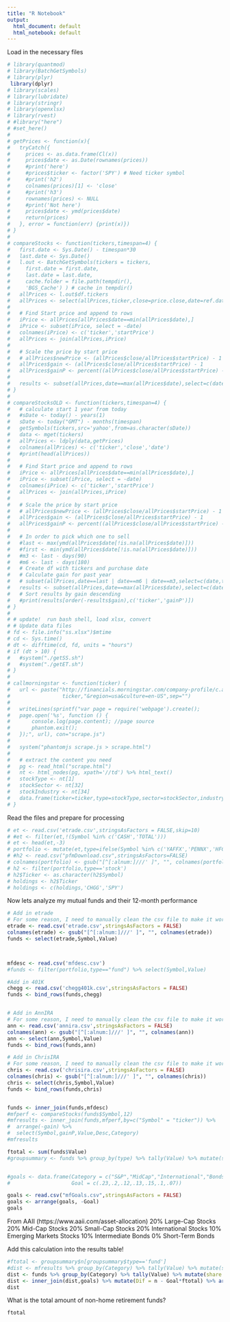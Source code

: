 ```yaml
---
title: "R Notebook"
output:
  html_document: default
  html_notebook: default
---
```


Load in the necessary files

```r
# library(quantmod)
# library(BatchGetSymbols)
# library(plyr)
 library(dplyr)
# library(scales)
# library(lubridate)
# library(stringr)
# library(openxlsx)
# library(rvest)
# #library("here")
# #set_here()
# 
# getPrices <- function(x){
#   tryCatch({
#     prices <- as.data.frame(Cl(x))
#     prices$date <- as.Date(rownames(prices))
#     #print('here')
#     #prices$ticker <- factor('SPY') # Need ticker symbol
#     #print('h2')
#     colnames(prices)[1] <- 'close'
#     #print('h3')
#     rownames(prices) <- NULL
#     #print('Not here')
#     prices$date <- ymd(prices$date)
#     return(prices)
#   }, error = function(err) {print(x)})
# }
# 
# compareStocks <- function(tickers,timespan=4) {
#   first.date <- Sys.Date() - timespan*30
#   last.date <- Sys.Date()
#   l.out <- BatchGetSymbols(tickers = tickers,
#     first.date = first.date,
#     last.date = last.date,
#     cache.folder = file.path(tempdir(),
#     'BGS_Cache') ) # cache in tempdir()
#   allPrices <- l.out$df.tickers
#   allPrices <- select(allPrices,ticker,close=price.close,date=ref.date)
#   
#   # Find Start price and append to rows
#   iPrice <- allPrices[allPrices$date==min(allPrices$date),]
#   iPrice <- subset(iPrice, select = -date)
#   colnames(iPrice) <- c('ticker','startPrice')
#   allPrices <- join(allPrices,iPrice)  
#   
#   # Scale the price by start price
#   # allPrices$newPrice <- (allPrices$close/allPrices$startPrice) - 1
#   allPrices$gain <- (allPrices$close/allPrices$startPrice) - 1
#   allPrices$gainP <- percent((allPrices$close/allPrices$startPrice) - 1)
#   
#   results <- subset(allPrices,date==max(allPrices$date),select=c(date,ticker,gain,gainP))
# }
# 
# compareStocksOLD <- function(tickers,timespan=4) {
#   # calculate start 1 year from today
#   #sDate <- today() - years(1)
#   sDate <- today("GMT") - months(timespan)
#   getSymbols(tickers,src='yahoo',from=as.character(sDate))
#   data <- mget(tickers)
#   allPrices <- ldply(data,getPrices)
#   colnames(allPrices) <- c('ticker','close','date')
#   #print(head(allPrices))
#   
#   # Find Start price and append to rows
#   iPrice <- allPrices[allPrices$date==min(allPrices$date),]
#   iPrice <- subset(iPrice, select = -date)
#   colnames(iPrice) <- c('ticker','startPrice')
#   allPrices <- join(allPrices,iPrice)  
#   
#   # Scale the price by start price
#   # allPrices$newPrice <- (allPrices$close/allPrices$startPrice) - 1
#   allPrices$gain <- (allPrices$close/allPrices$startPrice) - 1
#   allPrices$gainP <- percent((allPrices$close/allPrices$startPrice) - 1)
#   
#   # In order to pick which one to sell
#   #last <- max(ymd(allPrices$date[!is.na(allPrices$date)]))
#   #first <- min(ymd(allPrices$date[!is.na(allPrices$date)]))
#   #m3 <- last - days(90)
#   #m6 <- last - days(180)
#   # Create df with tickers and purchase date
#   # Calculate gain for past year
#   # subset(allPrices,date==last | date==m6 | date==m3,select=c(date,ticker,gain))
#   results <- subset(allPrices,date==max(allPrices$date),select=c(date,ticker,gain,gainP))
#   # Sort results by gain descending
#   #print(results[order(-results$gain),c('ticker','gainP')])
# }
# 
# # update!  run bash shell, load xlsx, convert
# # Update data files
# fd <- file.info("ss.xlsx")$mtime
# cd <- Sys.time()
# dt <- difftime(cd, fd, units = "hours")
# if (dt > 10) {
#   #system("./getSS.sh")
#   #system("./getET.sh")
# }
# 
# callmorningstar <- function(ticker) {
#   url <- paste("http://financials.morningstar.com/company-profile/c.action?t=",
#                 ticker,"&region=usa&culture=en-US",sep="")
# 
#   writeLines(sprintf("var page = require('webpage').create();
#   page.open('%s', function () {
#       console.log(page.content); //page source
#       phantom.exit();
#   });", url), con="scrape.js")
#   
#   system("phantomjs scrape.js > scrape.html")
#   
#   # extract the content you need
#   pg <- read_html("scrape.html")
#   nt <- html_nodes(pg, xpath='//td') %>% html_text()
#   stockType <- nt[1]
#   stockSector <- nt[32]
#   stockIndustry <- nt[34]
#   data.frame(ticker=ticker,type=stockType,sector=stockSector,industry=stockIndustry)
# }


```

Read the files and prepare for processing
```r
# et <- read.csv('etrade.csv',stringsAsFactors = FALSE,skip=10) 
# #et <- filter(et,!(Symbol %in% c('CASH','TOTAL')))
# et <- head(et,-3)
# portfolio <- mutate(et,type=ifelse(Symbol %in% c('YAFFX','PENNX','HFCGX','FAGIX','CHTTX','RZV','DGS','FM','VNQ','FPX','SPY','WHOSX','RSP','EQAL'),'fund','stock'))
# #h2 <- read.csv("pfmDownload.csv",stringsAsFactors=FALSE)
# colnames(portfolio) <- gsub("[^[:alnum:]///' ]", "", colnames(portfolio))
# h2 <- filter(portfolio,type=='stock')
# h2$Ticker <- as.character(h2$Symbol)
# holdings <- h2$Ticker
# holdings <- c(holdings,'CHGG','SPY')


```


Now lets analyze my mutual funds and their 12-month performance

```r
# Add in etrade
# For some reason, I need to manually clean the csv file to make it work
etrade <- read.csv('etrade.csv',stringsAsFactors = FALSE) 
colnames(etrade) <- gsub("[^[:alnum:]///' ]", "", colnames(etrade))
funds <- select(etrade,Symbol,Value)



mfdesc <- read.csv('mfdesc.csv')
#funds <- filter(portfolio,type=="fund") %>% select(Symbol,Value)

#Add in 401K
chegg <- read.csv('chegg401k.csv',stringsAsFactors = FALSE)
funds <- bind_rows(funds,chegg)


# Add in AnnIRA
# For some reason, I need to manually clean the csv file to make it work
ann <- read.csv('annira.csv',stringsAsFactors = FALSE) 
colnames(ann) <- gsub("[^[:alnum:]///' ]", "", colnames(ann))
ann <- select(ann,Symbol,Value)
funds <- bind_rows(funds,ann)

# Add in ChrisIRA
# For some reason, I need to manually clean the csv file to make it work
chris <- read.csv('chrisira.csv',stringsAsFactors = FALSE) 
colnames(chris) <- gsub("[^[:alnum:]///' ]", "", colnames(chris))
chris <- select(chris,Symbol,Value)
funds <- bind_rows(funds,chris)


funds <- inner_join(funds,mfdesc)
#mfperf <- compareStocks(funds$Symbol,12)
#mfresults <- inner_join(funds,mfperf,by=c("Symbol" = "ticker")) %>% 
#  arrange(-gain) %>%  
#  select(Symbol,gainP,Value,Desc,Category)
#mfresults

ftotal <- sum(funds$Value)
#groupsummary <- funds %>% group_by(type) %>% tally(Value) %>% mutate(share = n/ftotal)


#goals <- data.frame(Category = c("S&P","MidCap","International","Bonds","SmallCap","Growth","REIT"),
#                    Goal = c(.23,.2,.12,.13,.15,.1,.07))

goals <- read.csv("mfGoals.csv",stringsAsFactors = FALSE)
goals <- arrange(goals, -Goal)
goals
```
From AAII (https://www.aaii.com/asset-allocation)
20%	Large-Cap Stocks
20%	Mid-Cap Stocks
20%	Small-Cap Stocks
20%	International Stocks
10%	Emerging Markets Stocks
10%	Intermediate Bonds
0%	Short-Term Bonds


Add this calculation into the results table!
```r



#ftotal <- groupsummary$n[groupsummary$type=='fund']
#dist <- mfresults %>% group_by(Category) %>% tally(Value) %>% mutate(share = n/ftotal) %>% arrange(-share)
dist <- funds %>% group_by(Category) %>% tally(Value) %>% mutate(share = n/ftotal)
dist <- inner_join(dist,goals) %>% mutate(Dif = n - Goal*ftotal) %>% arrange(Dif)
dist
```
What is the total amount of non-home retirement funds?
```r
ftotal
```

